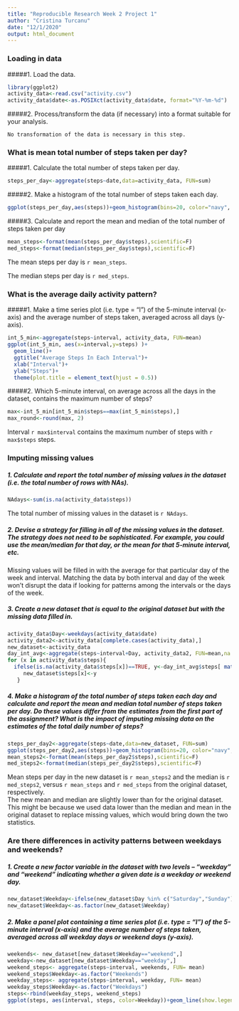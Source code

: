 ```yaml
---
title: "Reproducible Research Week 2 Project 1"
author: "Cristina Turcanu"
date: "12/1/2020"
output: html_document
---
```


### Loading in data  

#####1. Load the data.  

```r
library(ggplot2)
activity_data<-read.csv("activity.csv")
activity_data$date<-as.POSIXct(activity_data$date, format="%Y-%m-%d")
```

#####2. Process/transform the data (if necessary) into a format suitable for your analysis.  

    No transformation of the data is necessary in this step.
    
### What is mean total number of steps taken per day?  

#####1. Calculate the total number of steps taken per day.  

```r
steps_per_day<-aggregate(steps~date,data=activity_data, FUN=sum)
```

#####2. Make a histogram of the total number of steps taken each day.  

```r
ggplot(steps_per_day,aes(steps))+geom_histogram(bins=20, color="navy", fill="skyblue2", size=.2)+labs(x="Steps", y="Count")+ggtitle("Steps per Day")+theme(plot.title = element_text(hjust = 0.5))
```

#####3. Calculate and report the mean and median of the total number of steps taken per day  

```r
mean_steps<-format(mean(steps_per_day$steps),scientific=F)
med_steps<-format(median(steps_per_day$steps),scientific=F)
```

The mean steps per day is `r mean_steps`.

The median steps per day is `r med_steps`.  

### What is the average daily activity pattern?  

#####1. Make a time series plot (i.e. type = "l") of the 5-minute interval (x-axis) and the average number of steps taken, averaged across all days (y-axis).  

```r
int_5_min<-aggregate(steps~interval, activity_data, FUN=mean)
ggplot(int_5_min, aes(x=interval,y=steps) )+
  geom_line()+
  ggtitle("Average Steps In Each Interval")+
  xlab("Interval")+
  ylab("Steps")+ 
  theme(plot.title = element_text(hjust = 0.5))
```

#####2. Which 5-minute interval, on average across all the days in the dataset, contains the maximum number of steps?  

```r
max<-int_5_min[int_5_min$steps==max(int_5_min$steps),]
max_round<-round(max, 2)
```

Interval `r max$interval` contains the maximum number of steps with `r max$steps` steps.  

### Imputing missing values  

##### 1. Calculate and report the total number of missing values in the dataset (i.e. the total number of rows with NAs).  

```r
NAdays<-sum(is.na(activity_data$steps))
```

The total number of missing values in the dataset is `r NAdays`.  

##### 2. Devise a strategy for filling in all of the missing values in the dataset. The strategy does not need to be sophisticated. For example, you could use the mean/median for that day, or the mean for that 5-minute interval, etc.  

Missing values will be filled in with the average for that particular day of the week and interval. Matching the data by both interval and day of the week won't disrupt the data if looking for patterns among the intervals or the days of the week.  

##### 3. Create a new dataset that is equal to the original dataset but with the missing data filled in.  

```r
activity_data$Day<-weekdays(activity_data$date)
activity_data2<-activity_data[complete.cases(activity_data),]
new_dataset<-activity_data
day_int_avg<-aggregate(steps~interval+Day, activity_data2, FUN=mean,na.rm=TRUE)
for (x in activity_data$steps){
  ifelse(is.na(activity_data$steps[x])==TRUE, y<-day_int_avg$steps[ match(paste(activity_data$Day[x] , activity_data$interval[x]), paste(day_int_avg$Day,day_int_avg$interval))],y<-activity_data$steps[x] )
     new_dataset$steps[x]<-y
   }
```

##### 4. Make a histogram of the total number of steps taken each day and calculate and report the mean and median total number of steps taken per day. Do these values differ from the estimates from the first part of the assignment? What is the impact of imputing missing data on the estimates of the total daily number of steps? 

```r
steps_per_day2<-aggregate(steps~date,data=new_dataset, FUN=sum)
ggplot(steps_per_day2,aes(steps))+geom_histogram(bins=20, color="navy", fill="skyblue2", size=.2)+labs(x="Steps", y="Count")+ggtitle("Steps per Day (Accounting for Missing Data)")+theme(plot.title = element_text(hjust = 0.5))
mean_steps2<-format(mean(steps_per_day2$steps),scientific=F)
med_steps2<-format(median(steps_per_day2$steps),scientific=F)
```

Mean steps per day in the new dataset is `r mean_steps2` and the median is `r med_steps2`, versus `r mean_steps` and `r med_steps` from the original dataset, respectively.  
The new mean and median are slightly lower than for the original dataset. This might be because we used data lower than the median and mean in the original dataset to replace missing values, which would bring down the two statistics.  

### Are there differences in activity patterns between weekdays and weekends?  

##### 1. Create a new factor variable in the dataset with two levels – “weekday” and “weekend” indicating whether a given date is a weekday or weekend day.  
  
```r
new_dataset$Weekday<-ifelse(new_dataset$Day %in% c("Saturday","Sunday"), "weekend", "weekday")
new_dataset$Weekday<-as.factor(new_dataset$Weekday)
```
  
##### 2. Make a panel plot containing a time series plot (i.e. type = "l") of the 5-minute interval (x-axis) and the average number of steps taken, averaged across all weekday days or weekend days (y-axis).  

```r
weekends<- new_dataset[new_dataset$Weekday=="weekend",]
weekday<-new_dataset[new_dataset$Weekday=="weekday",]
weekend_steps<- aggregate(steps~interval, weekends, FUN= mean)
weekend_steps$Weekday<-as.factor("Weekends")
weekday_steps<- aggregate(steps~interval, weekday, FUN= mean)
weekday_steps$Weekday<-as.factor("Weekdays")
steps<-rbind(weekday_steps, weekend_steps)
ggplot(steps, aes(interval, steps, color=Weekday))+geom_line(show.legend=FALSE)+ facet_wrap(~Weekday, nrow =2, ncol = 1)+ggtitle("Average Steps by Time of Day")+theme(plot.title = element_text(hjust = 0.5))
```
